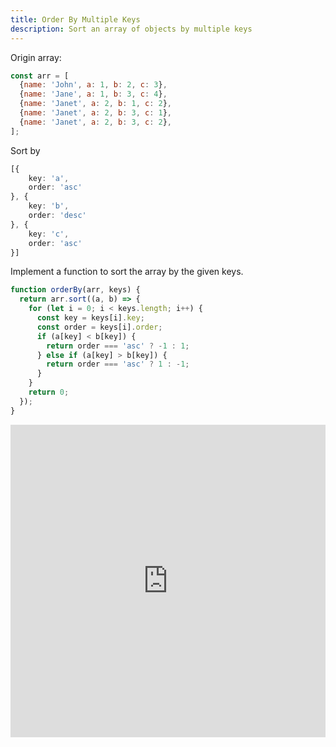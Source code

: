 ```yaml
---
title: Order By Multiple Keys
description: Sort an array of objects by multiple keys
---
```


Origin array:

```javascript
const arr = [
  {name: 'John', a: 1, b: 2, c: 3},
  {name: 'Jane', a: 1, b: 3, c: 4},
  {name: 'Janet', a: 2, b: 1, c: 2},
  {name: 'Janet', a: 2, b: 3, c: 1},
  {name: 'Janet', a: 2, b: 3, c: 2},
];
```

Sort by

```typescript
[{
    key: 'a',
    order: 'asc'
}, {
    key: 'b',
    order: 'desc'
}, {
    key: 'c',
    order: 'asc'
}]
```

Implement a function to sort the array by the given keys.

```javascript
function orderBy(arr, keys) {
  return arr.sort((a, b) => {
    for (let i = 0; i < keys.length; i++) {
      const key = keys[i].key;
      const order = keys[i].order;
      if (a[key] < b[key]) {
        return order === 'asc' ? -1 : 1;
      } else if (a[key] > b[key]) {
        return order === 'asc' ? 1 : -1;
      }
    }
    return 0;
  });
}
```

<iframe
  style="width: 100%; height: 500px"
  scrolling="no"
  title="Untitled"
  src="https://codepen.io/powerfulyang/embed/bGJVpaR?default-tab=js%2Cresult"
  frameBorder="no"
  loading="lazy"
  allowTransparency="true"
  allowFullScreen="true">
  See the Pen <a href="https://codepen.io/powerfulyang/pen/bGJVpaR">
  Untitled</a> by powerfulyang (<a href="https://codepen.io/powerfulyang">@powerfulyang</a>)
  on <a href="https://codepen.io">CodePen</a>.
</iframe>
